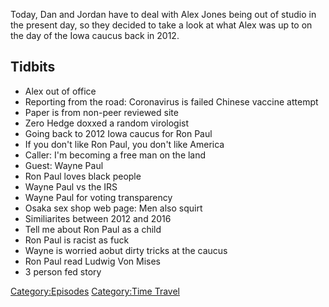 {{Episode
    | title           = Ghosts Of Caucuses Past
    | caption         = [https://knowledgefight.libsyn.com/knowledge-fight-ghosts-of-caucuses-past Listen to this episode on Libsyn]
    | episodeNumber   = 395
    | length          = 01:14:20
    | airDate         = February 5, 2020
    | episodeType     = [[:Category:Time Travel|Time Travel]]
    | appearance      = [[Ron Paul]], [[Wayne Paul]], [[Ludwig Von Mises]]
    | previousEpisode = [[394: January 31, 2020]]
    | nextEpisode     = [[396: February 6, 2020]]
}}

{{Stub}}

Today, Dan and Jordan have to deal with Alex Jones being out of studio in the present day, so they decided to take a look at what Alex was up to on the day of the Iowa caucus back in 2012.

==Tidbits==

*Alex out of office
*Reporting from the road: Coronavirus is failed Chinese vaccine attempt
*Paper is from non-peer reviewed site
*Zero Hedge doxxed a random virologist
*Going back to 2012 Iowa caucus for Ron Paul
*If you don't like Ron Paul, you don't like America
*Caller: I'm becoming a free man on the land
*Guest: Wayne Paul
*Ron Paul loves black people
*Wayne Paul vs the IRS
*Wayne Paul for voting transparency
*Osaka sex shop web page: Men also squirt
*Similiarites between 2012 and 2016
*Tell me about Ron Paul as a child
*Ron Paul is racist as fuck
*Wayne is worried aobut dirty tricks at the caucus
*Ron Paul read Ludwig Von Mises
*3 person fed story

[[Category:Episodes]]
[[Category:Time Travel]]
